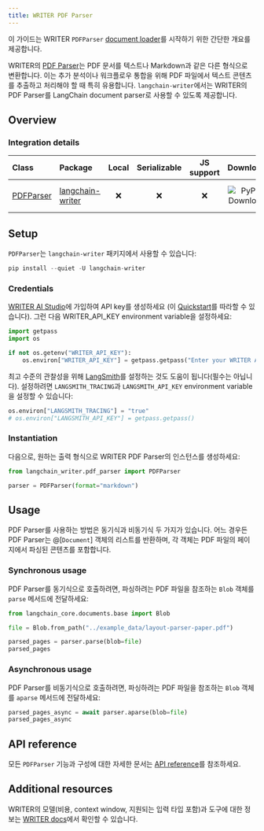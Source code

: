 ```yaml
---
title: WRITER PDF Parser
---
```


이 가이드는 WRITER `PDFParser` [document loader](/oss/integrations/document_loaders/)를 시작하기 위한 간단한 개요를 제공합니다.

WRITER의 [PDF Parser](https://dev.writer.com/api-guides/api-reference/tool-api/pdf-parser#parse-pdf)는 PDF 문서를 텍스트나 Markdown과 같은 다른 형식으로 변환합니다. 이는 추가 분석이나 워크플로우 통합을 위해 PDF 파일에서 텍스트 콘텐츠를 추출하고 처리해야 할 때 특히 유용합니다. `langchain-writer`에서는 WRITER의 PDF Parser를 LangChain document parser로 사용할 수 있도록 제공합니다.

## Overview

### Integration details

| Class                                                                                                                              | Package          | Local | Serializable | JS support |                                        Downloads                                         |                                        Version                                         |
|:-----------------------------------------------------------------------------------------------------------------------------------|:-----------------| :---: | :---: |:----------:|:------------------------------------------------------------------------------------------------:|:---------------------------------------------------------------------------------------------:|
| [PDFParser](https://github.com/writer/langchain-writer/blob/main/langchain_writer/pdf_parser.py#L55) | [langchain-writer](https://pypi.org/project/langchain-writer/) |      ❌       |                                       ❌                                       | ❌ | ![PyPI - Downloads](https://img.shields.io/pypi/dm/langchain-writer?style=flat-square&label=%20) | ![PyPI - Version](https://img.shields.io/pypi/v/langchain-writer?style=flat-square&label=%20) |

## Setup

`PDFParser`는 `langchain-writer` 패키지에서 사용할 수 있습니다:

```python
pip install --quiet -U langchain-writer
```

### Credentials

[WRITER AI Studio](https://app.writer.com/aistudio/signup?utm_campaign=devrel)에 가입하여 API key를 생성하세요 (이 [Quickstart](https://dev.writer.com/api-guides/quickstart)를 따라할 수 있습니다). 그런 다음 WRITER_API_KEY environment variable을 설정하세요:

```python
import getpass
import os

if not os.getenv("WRITER_API_KEY"):
    os.environ["WRITER_API_KEY"] = getpass.getpass("Enter your WRITER API key: ")
```

최고 수준의 관찰성을 위해 [LangSmith](https://smith.langchain.com/)를 설정하는 것도 도움이 됩니다(필수는 아닙니다). 설정하려면 `LANGSMITH_TRACING`과 `LANGSMITH_API_KEY` environment variable을 설정할 수 있습니다:

```python
os.environ["LANGSMITH_TRACING"] = "true"
# os.environ["LANGSMITH_API_KEY"] = getpass.getpass()
```

### Instantiation

다음으로, 원하는 출력 형식으로 WRITER PDF Parser의 인스턴스를 생성하세요:

```python
from langchain_writer.pdf_parser import PDFParser

parser = PDFParser(format="markdown")
```

## Usage

PDF Parser를 사용하는 방법은 동기식과 비동기식 두 가지가 있습니다. 어느 경우든 PDF Parser는 @[`Document`] 객체의 리스트를 반환하며, 각 객체는 PDF 파일의 페이지에서 파싱된 콘텐츠를 포함합니다.

### Synchronous usage

PDF Parser를 동기식으로 호출하려면, 파싱하려는 PDF 파일을 참조하는 `Blob` 객체를 `parse` 메서드에 전달하세요:

```python
from langchain_core.documents.base import Blob

file = Blob.from_path("../example_data/layout-parser-paper.pdf")

parsed_pages = parser.parse(blob=file)
parsed_pages
```

### Asynchronous usage

PDF Parser를 비동기식으로 호출하려면, 파싱하려는 PDF 파일을 참조하는 `Blob` 객체를 `aparse` 메서드에 전달하세요:

```python
parsed_pages_async = await parser.aparse(blob=file)
parsed_pages_async
```

## API reference

모든 `PDFParser` 기능과 구성에 대한 자세한 문서는 [API reference](https://python.langchain.com/api_reference/writer/pdf_parser/langchain_writer.pdf_parser.PDFParser.html#langchain_writer.pdf_parser.PDFParser)를 참조하세요.

## Additional resources

WRITER의 모델(비용, context window, 지원되는 입력 타입 포함)과 도구에 대한 정보는 [WRITER docs](https://dev.writer.com/home)에서 확인할 수 있습니다.